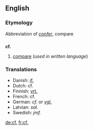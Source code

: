 ==English==
===Etymology===
Abbreviation of {{L.}} ''[[confer#Latin|confer]]'', compare

==={{abbreviation}}===
'''cf.'''

# [[compare]] (''used in written language'')

===Translations===
<!--Put ABBREVIATIONS in this table, where these exist-->
{{top}}
*Danish: [[jf.]]<!--[[jævnfør]]-->
*Dutch: cf. 
*Finnish: [[vrt.]]
*French: cf.
*German: ''cf.'' or ''[[vgl.]]''
*Latvian: ''sal.''
*Swedish: ''jmf.'' <!--[[jämför]]-->
{{mid}}
{{bottom}}

[[de:cf.]]
[[fr:cf.]]